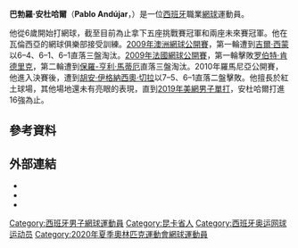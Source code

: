 {{Infobox 网球
|姓名=Pablo Andújar
|照片=Andujar WM14 (9) (14456997079).jpg
|国籍={{ESP}} 
|birth_date={{birth date and age|df=yes|1986|1|23}}
|出生地=[[西班牙|西班牙]]，[[昆卡_(西班牙)|昆卡]]
|居住地=西班牙，[[瓦倫西亞|瓦倫西亞]]
|身高=180
|体重=76
|plays=右手握拍（双手反拍）
|转职业年=2004
|球拍=
|球衣=
|球鞋=
|单打最高排名=32（2015年7月13日）
|双打最高排名=74（2012年12月3日）
|现单打排名=73（2021年8月2日）
|现双打排名=134（2021年7月26日）
|单打冠军头衔=4
|双打冠军头衔=0
|singlesrecord={{tennis record|won=151|lost=221}} |doublesrecord={{tennis record|won=70|lost=120}}
|奖金=6,205,856[[美元|美元]]
|澳网最好成绩=第二輪（2012、2014、2021）
|法网最好成绩=第三輪（2015）
|温网最好成绩=第三輪（2015）
|美网最好成绩=第四輪（2019）
|大满贯个数=
|奥运会最好成绩=
|AustralianOpenDoublesresult=第三輪 (2016、2018)
|FrenchOpenDoublesresult=四強 (2021)
|WimbledonDoublesresult=第一輪 (2011、2012、2013、2015)
|USOpenDoublesresult=第二輪 (2011、2012)
}}

'''巴勃羅·安杜哈爾'''（'''Pablo Andújar'''，{{bd|1986年|1月23日}}）是一位[[西班牙|西班牙]]職業[[網球|網球]]運動員。

他從6歲開始打網球，截至目前為止拿下五座挑戰賽冠軍和兩座未來賽冠軍。他在瓦倫西亞的網球俱樂部接受訓練。[[2009年澳洲網球公開賽|2009年澳洲網球公開賽]]，第一輪遭到[[吉爾·西蒙|吉爾·西蒙]]以6–4、6–1、6–1直落三盤淘汰。[[2009年法國網球公開賽|2009年法國網球公開賽]]，第一輪擊敗[[罗伯特·肯德里克|罗伯特·肯德里克]]，第二輪遭到[[保羅-亨利·馬蒂厄|保羅-亨利·馬蒂厄]]直落三盤淘汰。2010年羅馬尼亞公開賽，他進入決賽後，遭到[[胡安·伊格納西奧·切拉|胡安·伊格納西奧·切拉]]以7–5、6–1直落二盤擊敗。他擅長於紅土球場，其他場地還未有亮眼的表現，直到[[2019年美國網球公開賽男子單打比賽|2019年美網男子單打]]，安杜哈爾打進16強為止。

== 參考資料 ==
{{reflist|2}}

== 外部連結 ==
{{Commonscat|Pablo Andújar}}
* {{ATP|A596}}
* {{ITF Profile|id=100014191}}
* {{DavisCupplayerlink|100014191}}

{{西班牙人物小作品}}
{{網球運動員小作品}}

{{Authority control}}
{{DEFAULTSORT:Andújar, Pablo}}
[[Category:西班牙男子網球運動員|Category:西班牙男子網球運動員]]
[[Category:昆卡省人|Category:昆卡省人]]
[[Category:西班牙奥运网球运动员|Category:西班牙奥运网球运动员]]
[[Category:2020年夏季奧林匹克運動會網球運動員|Category:2020年夏季奧林匹克運動會網球運動員]]
